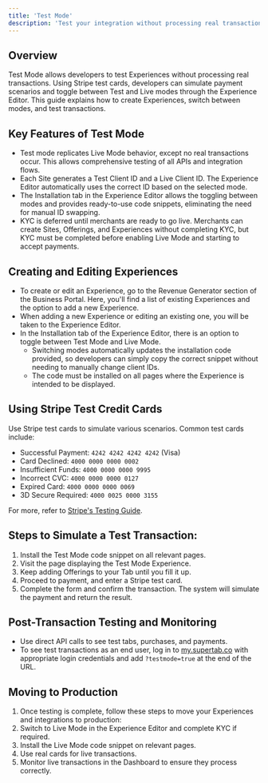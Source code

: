 ```yaml
---
title: 'Test Mode'
description: 'Test your integration without processing real transactions.'
---
```


## Overview
Test Mode allows developers to test Experiences without processing real transactions. Using Stripe test cards, developers can simulate payment scenarios and toggle between Test and Live modes through the Experience Editor. This guide explains how to create Experiences, switch between modes, and test transactions.

## Key Features of Test Mode
- Test mode replicates Live Mode behavior, except no real transactions occur. This allows comprehensive testing of all APIs and integration flows.
- Each Site generates a Test Client ID and a Live Client ID. The Experience Editor automatically uses the correct ID based on the selected mode.
- The Installation tab in the Experience Editor allows the toggling between modes and provides ready-to-use code snippets, eliminating the need for manual ID swapping. 
- KYC is deferred until merchants are ready to go live. Merchants can create Sites, Offerings, and Experiences without completing KYC, but KYC must be completed before enabling Live Mode and starting to accept payments.

## Creating and Editing Experiences
- To create or edit an Experience, go to the Revenue Generator section of the Business Portal. Here, you'll find a list of existing Experiences and the option to add a new Experience.
- When adding a new Experience or editing an existing one, you will be taken to the Experience Editor.
- In the Installation tab of the Experience Editor, there is an option to toggle between Test Mode and Live Mode.
    - Switching modes automatically updates the installation code provided, so developers can simply copy the correct snippet without needing to manually change client IDs.
    - The code must be installed on all pages where the Experience is intended to be displayed.


## Using Stripe Test Credit Cards
Use Stripe test cards to simulate various scenarios. Common test cards include:
- Successful Payment: `4242 4242 4242 4242` (Visa)
- Card Declined: `4000 0000 0000 0002`
- Insufficient Funds: `4000 0000 0000 9995`
- Incorrect CVC: `4000 0000 0000 0127`
- Expired Card: `4000 0000 0000 0069`
- 3D Secure Required: `4000 0025 0000 3155`

For more, refer to [Stripe's Testing Guide](https://docs.stripe.com/testing).

## Steps to Simulate a Test Transaction:
1. Install the Test Mode code snippet on all relevant pages.
2. Visit the page displaying the Test Mode Experience.
3. Keep adding Offerings to your Tab until you fill it up.
4. Proceed to payment, and enter a Stripe test card.
5. Complete the form and confirm the transaction. The system will simulate the payment and return the result.

## Post-Transaction Testing and Monitoring
- Use direct API calls to see test tabs, purchases, and payments.
- To see test transactions as an end user, log in to [my.supertab.co](https://my.supertab.co/) with appropriate login credentials and add `?testmode=true` at the end of the URL.


## Moving to Production
1. Once testing is complete, follow these steps to move your Experiences and integrations to production:
2. Switch to Live Mode in the Experience Editor and complete KYC if required.
3. Install the Live Mode code snippet on relevant pages.
4. Use real cards for live transactions.
5. Monitor live transactions in the Dashboard to ensure they process correctly.
